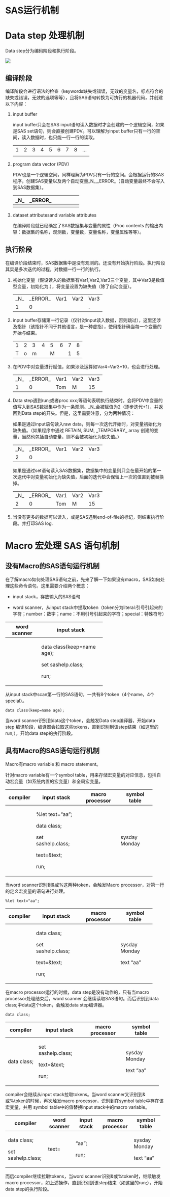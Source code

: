# SAS运行机制

# Data step 处理机制 {.unnumbered}

Data step分为编码阶段和执行阶段。

![](images/图片1.png)

## 编译阶段

编译阶段会进行语法的检查（keywords缺失或错误，无效的变量名，标点符合的缺失或错误，无效的选项等等），且将SAS语句转换为可执行的机器代码，并创建以下内容：

1.  input buffer

    input buffer只会在SAS input语句读入数据时才会创建的一个逻辑空间，如果是SAS set语句，则会直接创建PDV。可以理解为input buffer只有一行的空间，读入数据时，也只能一行一行的读取。

    |     |     |     |     |     |     |     |     |     |
    |-----|-----|-----|-----|-----|-----|-----|-----|-----|
    | 1   | 2   | 3   | 4   | 5   | 6   | 7   | 8   | ... |
    |     |     |     |     |     |     |     |     |     |

2.  program data vector (PDV)

    PDV也是一个逻辑空间，同样理解为PDV只有一行的空间。会根据运行的SAS程序，创建SAS变量以及两个自动变量_N\_,\_ERROR\_（自动变量最终不会写入到SAS数据集）。

    | \_N\_ | \_ERROR\_ |     |     |     |     |     |
    |-------|-----------|-----|-----|-----|-----|-----|
    |       |           |     |     |     |     |     |

3.  dataset attributesand variable attributes

    在编译阶段就已经确定了SAS数据集与变量的属性（Proc contents 的输出内容：数据集的名称，观测数，变量数，变量名称，变量属性等等）。

## 执行阶段

在编译阶段结束时，SAS数据集中是没有观测的。还没有开始执行阶段。执行阶段其实是多次迭代的过程，对数据一行一行的执行。

1.  初始化变量（假设读入的数据集有Var1,Var2,Var3三个变量，其中Var3是数值型变量，初始化为.），将变量设置为缺失值（除了自动变量）。

    |       |           |      |      |      |
    |-------|-----------|------|------|------|
    | \_N\_ | \_ERROR\_ | Var1 | Var2 | Var3 |
    | 1     | 0         |      |      | .    |

2.  input buffer存储第一行记录（仅针对input读入数据，否则跳过），这里还涉及指针（该指针不同于其他语言，是一种虚指），使用指针确当每一个变量的开始与结束。

    |     |     |     |     |     |     |     |     |
    |-----|-----|-----|-----|-----|-----|-----|-----|
    | 1   | 2   | 3   | 4   | 5   | 6   | 7   | 8   |
    | T   | o   | m   |     | M   |     | 1   | 5   |

3.  在PDV中对变量进行赋值，如果涉及运算如Var4=Var3\*10，也会进行处理。

    |       |           |      |      |      |
    |-------|-----------|------|------|------|
    | \_N\_ | \_ERROR\_ | Var1 | Var2 | Var3 |
    | 1     | 0         | Tom  | M    | 15   |

4.  Data step遇到run;或者proc xxx;等语句表明执行结束时。会将PDV中变量的值写入到SAS数据集中作为一条观测。\_N_会被赋值为2（逐步迭代+1），并返回到Data step的开头。但是，这里需要注意，分为两种情况：

    如果是通过input语句读入raw data，则每一次迭代开始时，对变量初始化为缺失值。（如果程序中通过 RETAIN, SUM, \_TEMPORARY\_ array 创建的变量，当然也包括自动变量，则不会被初始化为缺失值。）

    |       |           |      |      |      |
    |-------|-----------|------|------|------|
    | \_N\_ | \_ERROR\_ | Var1 | Var2 | Var3 |
    | 2     | 0         |      |      | .    |

    如果是通过set语句读入SAS数据集，数据集中的变量则只会在最开始的第一次迭代中对变量初始化为缺失值，后面的迭代中会保留上一次的值直到被替换掉。

    |       |           |      |      |      |
    |-------|-----------|------|------|------|
    | \_N\_ | \_ERROR\_ | Var1 | Var2 | Var3 |
    | 2     | 0         | Tom  | M    | 15   |

5.  当没有更多的数据可以读入，或是SAS遇到end-of-file的标记，则结束执行阶段。并打印SAS log.

# Macro 宏处理 SAS 语句机制 {.unnumbered}

## 没有Macro的SAS语句运行机制

在了解macro如何处理SAS语句之前，先来了解一下如果没有macro，SAS如何处理这些命令语句。这里需要介绍两个概念：

-   input stack，存放输入的SAS语句

-   word scanner，从input stack中提取token（token分为literal:引号引起来的字符；number：数字；name：不用引号引起来的字符；special：特殊符号）

+--------------+----------------------------+
| word scanner | input stack                |
+==============+============================+
|              | data class(keep=name age); |
|              |                            |
|              | set sashelp.class;         |
|              |                            |
|              | run;                       |
+--------------+----------------------------+

从input stack中scan第一行的SAS语句，一共有8个token（4个name，4个special）。

``` sas
data class(keep=name age);
```

当word scanner识别到data这个token，会触发Data step编译器，开始data step 编译阶段，编译器会拉取这些tokens，直到识别到该step结束（如这里的run;），开始data step的执行阶段。

## 具有Macro的SAS语句运行机制

Macro有macro variable 和 macro statement。

针对macro variable有一个symbol table，用来存储宏变量的对应信息，包括自动宏变量（如系统内置的宏变量）和全局宏变量。

+----------+--------------------+-----------------+---------------+
| compiler | input stack        | macro processor | symbol table  |
+==========+====================+=================+===============+
|          | %let text="aa";    |                 | sysday Monday |
|          |                    |                 |               |
|          | data class;        |                 |               |
|          |                    |                 |               |
|          | set sashelp.class; |                 |               |
|          |                    |                 |               |
|          | text=&text;        |                 |               |
|          |                    |                 |               |
|          | run;               |                 |               |
+----------+--------------------+-----------------+---------------+

当word scanner识别到&或%这两种token，会触发Macro processor，对第一行的定义宏变量的语句进行处理。

``` sas
%let text="aa";
```

+----------+--------------------+-----------------+---------------+
| compiler | input stack        | macro processor | symbol table  |
+==========+====================+=================+===============+
|          | data class;        |                 | sysday Monday |
|          |                    |                 |               |
|          | set sashelp.class; |                 | text "aa"     |
|          |                    |                 |               |
|          | text=&text;        |                 |               |
|          |                    |                 |               |
|          | run;               |                 |               |
+----------+--------------------+-----------------+---------------+

在macro processor运行的时候，data step是没有动作的，只有当macro processor处理结束后，word scanner 会继续读取SAS语句。而后识别到data class;中data这个token，会触发data step编译器。

``` sas
data class; 
```

+-------------+--------------------+-----------------+---------------+
| compiler    | input stack        | macro processor | symbol table  |
+=============+====================+=================+===============+
| data class; | set sashelp.class; |                 | sysday Monday |
|             |                    |                 |               |
|             | text=&text;        |                 | text "aa"     |
|             |                    |                 |               |
|             | run;               |                 |               |
+-------------+--------------------+-----------------+---------------+

compiler会继续从input stack拉取tokens。当word scanner又识别到&或%token的时候，再次触发macro processor，识别到在symbol table中存在该宏变量，并用 symbol table中的值替换input stack中的macro variable。

+--------------------+--------------+-------------+-----------------+---------------+
| compiler           | word scanner | input stack | macro processor | symbol table  |
+====================+==============+=============+=================+===============+
| data class;        | text=        | "aa";       |                 | sysday Monday |
|                    |              |             |                 |               |
| set sashelp.class; |              | run;        |                 | text "aa"     |
+--------------------+--------------+-------------+-----------------+---------------+

而后compiler继续拉取tokens，当word scanner识别&或%token时，继续触发macro processor，如上述操作，直到识别到该step结束（如这里的run;），开始data step的执行阶段。
